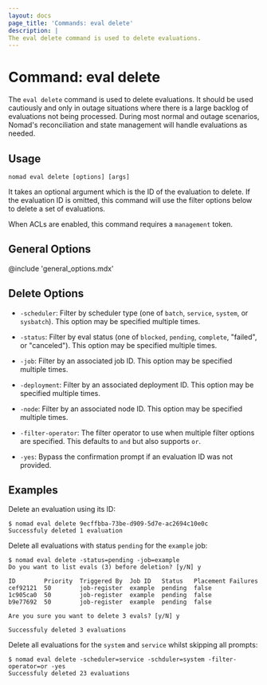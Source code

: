 ```yaml
---
layout: docs
page_title: 'Commands: eval delete'
description: |
The eval delete command is used to delete evaluations.
---
```


# Command: eval delete

The `eval delete` command is used to delete evaluations. It should be used
cautiously and only in outage situations where there is a large backlog of
evaluations not being processed. During most normal and outage scenarios,
Nomad's reconciliation and state management will handle evaluations as needed.

## Usage

```plaintext
nomad eval delete [options] [args]
```

It takes an optional argument which is the ID of the evaluation to delete. If
the evaluation ID is omitted, this command will use the filter options below to
delete a set of evaluations.

When ACLs are enabled, this command requires a `management` token.

## General Options

@include 'general_options.mdx'

## Delete Options

- `-scheduler`: Filter by scheduler type (one of `batch`, `service`, `system`,
  or `sysbatch`). This option may be specified multiple times.

- `-status`: Filter by eval status (one of `blocked`, `pending`, `complete`,
  "failed", or "canceled"). This option may be specified multiple times.

- `-job`: Filter by an associated job ID. This option may be specified multiple
  times.

- `-deployment`: Filter by an associated deployment ID. This option may be
  specified multiple times.

- `-node`: Filter by an associated node ID. This option may be specified multiple
  times.

- `-filter-operator`: The filter operator to use when multiple filter options are
  specified. This defaults to `and` but also supports `or`.

- `-yes`: Bypass the confirmation prompt if an evaluation ID was not provided.

## Examples

Delete an evaluation using its ID:

```shell-session
$ nomad eval delete 9ecffbba-73be-d909-5d7e-ac2694c10e0c
Successfuly deleted 1 evaluation
```

Delete all evaluations with status `pending` for the `example` job:
```shell-session
$ nomad eval delete -status=pending -job=example
Do you want to list evals (3) before deletion? [y/N] y

ID        Priority  Triggered By  Job ID   Status   Placement Failures
cef92121  50        job-register  example  pending  false
1c905ca0  50        job-register  example  pending  false
b9e77692  50        job-register  example  pending  false

Are you sure you want to delete 3 evals? [y/N] y

Successfuly deleted 3 evaluations
```

Delete all evaluations for the `system` and `service` whilst skipping all
prompts:
```shell-session
$ nomad eval delete -scheduler=service -schduler=system -filter-operator=or -yes
Successfuly deleted 23 evaluations
```
